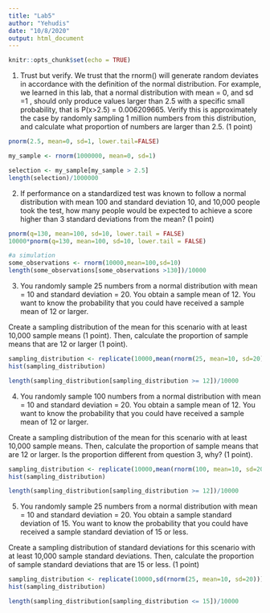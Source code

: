 ```yaml
---
title: "Lab5"
author: "Yehudis"
date: "10/8/2020"
output: html_document
---
```


```r
knitr::opts_chunk$set(echo = TRUE)
```

1. Trust but verify. We trust that the rnorm() will generate random deviates in accordance with the definition of the normal distribution. For example, we learned in this lab, that a normal distribution with mean = 0, and sd =1 , should only produce values larger than 2.5 with a specific small probability, that is P(x>2.5) = 0.006209665. Verify this is approximately the case by randomly sampling 1 million numbers from this distribution, and calculate what proportion of numbers are larger than 2.5. (1 point)

```r
pnorm(2.5, mean=0, sd=1, lower.tail=FALSE)

my_sample <- rnorm(1000000, mean=0, sd=1)

selection <- my_sample[my_sample > 2.5]
length(selection)/1000000
```


2. If performance on a standardized test was known to follow a normal distribution with mean 100 and standard deviation 10, and 10,000 people took the test, how many people would be expected to achieve a score higher than 3 standard deviations from the mean? (1 point)

```r
pnorm(q=130, mean=100, sd=10, lower.tail = FALSE)
10000*pnorm(q=130, mean=100, sd=10, lower.tail = FALSE)

#a simulation
some_observations <- rnorm(10000,mean=100,sd=10)
length(some_observations[some_observations >130])/10000
```

3. You randomly sample 25 numbers from a normal distribution with mean = 10 and standard deviation = 20. You obtain a sample mean of 12. You want to know the probability that you could have received a sample mean of 12 or larger.

Create a sampling distribution of the mean for this scenario with at least 10,000 sample means (1 point). Then, calculate the proportion of sample means that are 12 or larger (1 point).

```r
sampling_distribution <- replicate(10000,mean(rnorm(25, mean=10, sd=20)))
hist(sampling_distribution)

length(sampling_distribution[sampling_distribution >= 12])/10000
```

4. You randomly sample 100 numbers from a normal distribution with mean = 10 and standard deviation = 20. You obtain a sample mean of 12. You want to know the probability that you could have received a sample mean of 12 or larger.

Create a sampling distribution of the mean for this scenario with at least 10,000 sample means. Then, calculate the proportion of sample means that are 12 or larger. Is the proportion different from question 3, why? (1 point).

```r
sampling_distribution <- replicate(10000,mean(rnorm(100, mean=10, sd=20)))
hist(sampling_distribution)

length(sampling_distribution[sampling_distribution >= 12])/10000
```

5. You randomly sample 25 numbers from a normal distribution with mean = 10 and standard deviation = 20. You obtain a sample standard deviation of 15. You want to know the probability that you could have received a sample standard deviation of 15 or less.

Create a sampling distribution of standard deviations for this scenario with at least 10,000 sample standard deviations. Then, calculate the proportion of sample standard deviations that are 15 or less. (1 point)

```r
sampling_distribution <- replicate(10000,sd(rnorm(25, mean=10, sd=20)))
hist(sampling_distribution)

length(sampling_distribution[sampling_distribution <= 15])/10000
```



